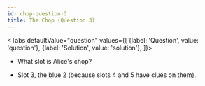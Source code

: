 ```yaml
---
id: chop-question-3
title: The Chop (Question 3)
---
```



<BeginnersGuideProgress id="chop-question-3" />

<!-- lint disable no-undefined-references -->

<Tabs
  defaultValue="question"
  values={[
    {label: 'Question', value: 'question'},
    {label: 'Solution', value: 'solution'},
  ]}>
<TabItem value="question">

- What slot is Alice's chop?

</TabItem>
<TabItem value="solution">

- Slot 3, the blue 2 (because slots 4 and 5 have clues on them).

</TabItem>
</Tabs>

<ChopQuestion3 />
